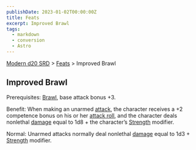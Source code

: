 ```yaml
---
publishDate: 2023-01-02T00:00:00Z
title: Feats
excerpt: Improved Brawl
tags:
  - markdown
  - conversion
  - Astro
---
```


[Modern d20 SRD](/#modernD20) > [Feats](modern-d20-srd-feats-index) > Improved Brawl

## Improved Brawl

Prerequisites: [Brawl](modern-d20-srd-feats-brawl), base attack bonus +3.

Benefit: When making an unarmed [attack](modern-d20-srd-combat-attack-roll),
the character receives a +2 competence bonus on his or her [attack roll](modern-d20-srd-combat-attack-roll), and the character deals nonlethal
[damage](modern-d20-srd-combat-damage) equal to 1d8 + the character’s
[Strength](modern-d20-srd-basics-ability-scores) modifier.

Normal: Unarmed attacks normally deal nonlethal [damage](modern-d20-srd-basics-ability-scores) equal to 1d3 + [Strength](modern-d20-srd-basics-ability-scores) modifier.

